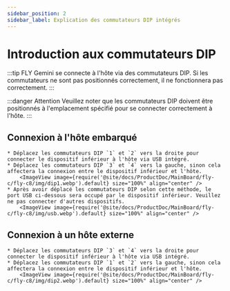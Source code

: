 ```yaml
---
sidebar_position: 2
sidebar_label: Explication des commutateurs DIP intégrés
---
```





# Introduction aux commutateurs DIP

:::tip
FLY Gemini se connecte à l'hôte via des commutateurs DIP. Si les commutateurs ne sont pas positionnés correctement, il ne fonctionnera pas correctement.
:::

:::danger Attention
Veuillez noter que les commutateurs DIP doivent être positionnés à l'emplacement spécifié pour se connecter correctement à l'hôte.
:::

## Connexion à l'hôte embarqué

    * Déplacez les commutateurs DIP `1` et `2` vers la droite pour connecter le dispositif inférieur à l'hôte via USB intégré.
    * Déplacez les commutateurs DIP `3` et `4` vers la gauche, sinon cela affectera la connexion entre le dispositif inférieur et l'hôte.
        <ImageView image={require('@site/docs/ProductDoc/MainBoard/fly-c/fly-c8/img/dip1.webp').default} size="100%" align="center" />
    * Après avoir déplacé les commutateurs DIP selon cette méthode, le port USB ci-dessous sera occupé par le dispositif inférieur. Veuillez ne pas connecter d'autres dispositifs.
        <ImageView image={require('@site/docs/ProductDoc/MainBoard/fly-c/fly-c8/img/usb.webp').default} size="100%" align="center" />


## Connexion à un hôte externe

    * Déplacez les commutateurs DIP `3` et `4` vers la droite pour connecter le dispositif inférieur à l'hôte via USB intégré.
    * Déplacez les commutateurs DIP `1` et `2` vers la gauche, sinon cela affectera la connexion entre le dispositif inférieur et l'hôte.
        <ImageView image={require('@site/docs/ProductDoc/MainBoard/fly-c/fly-c8/img/dip2.webp').default} size="100%" align="center" />


